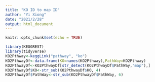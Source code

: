```yaml
---
title: "KO ID to map ID"
author: "Yi Xiong"
date: "2021/2/28"
output: html_document
---
```


```r
knitr::opts_chunk$set(echo = TRUE)
```

```r
library(KEGGREST)
library(tidyverse)
KO2Pthway<-keggLink("pathway", "ko")
KO2PthwayDf<-data.frame(KO=names(KO2Pthway),PathWay=KO2Pthway)
KO2PthwayDf<-KO2PthwayDf[str_detect(KO2PthwayDf$PathWay,"map"),]
KO2PthwayDf$KO<-str_sub(KO2PthwayDf$KO, 4)
KO2PthwayDf$PathWay<-str_sub(KO2PthwayDf$PathWay, 6)
```


